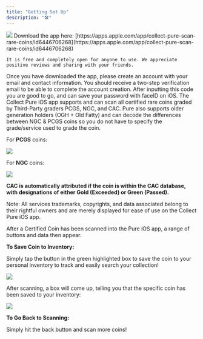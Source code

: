 ```yaml
---
title: "Getting Set Up"
description: "🛠"
---
```


<Frame caption="Login, Sign-Up & Quick Start Page in-app">
  <img src="/images/pure-technologies/spaces.webp" />
</Frame>

<Accordion title="Step 1: Download the Collect Pure iOS App.">
  Download the app here: [https://apps.apple.com/app/collect-pure-scan-rare-coins/id6446706268](https://apps.apple.com/app/collect-pure-scan-rare-coins/id6446706268)

    It is free and completely open for anyone to use. We appreciate positive reviews and sharing with your friends.
</Accordion>

<Accordion title="Step 2: Create an Account/Sign-In">
  Once you have downloaded the app, please create an account with your email and contact information. You should receive a two-step verification email to be able to complete the account creation. After inputting this code you are good to go, and can save your password with faceID on iOS.
</Accordion>

<Accordion title="Step 3: Scanning your First Coin(s)">
The Collect Pure iOS app supports and can scan all certified rare coins graded by Third-Party graders PCGS, NGC, and CAC. Pure also supports older generation holders (OGH + Old Fatty) and can decode the differences between NGC & PCGS coins so you do not have to specify the grade/service used to grade the coin.

For **PCGS** coins:


![](/images/pure-technologies/quick-start/Screen%20Shot%202023-06-05%20at%204.23.00%20PM.png)


For **NGC** coins:


![](/images/pure-technologies/quick-start/Screen%20Shot%202023-06-05%20at%204.20.28%20PM.png)


**CAC is automatically attributed if the coin is within the CAC database, with designations of either Gold (Exceeded) or Green (Passed).**

Note: All services trademarks, copyrights, and data associated belong to their rightful owners and are merely displayed for ease of use on the Collect Pure iOS app.
</Accordion>

<Accordion title="Step 4: Saving & Tracking Inventory">
After a Certified Coin has been scanned into the Pure iOS app, a range of buttons and data then appear.

**To Save Coin to Inventory:**

Simply tap the button in the green highlighted box to save the coin to your personal inventory to track and easily search your collection!


![](/images/pure-technologies/quick-start/Screen%20Shot%202023-06-05%20at%204.30.58%20PM.png)


After scanning, a box will come up, telling you that the specific coin has been saved to your inventory:


![](/images/pure-technologies/quick-start/Screen%20Shot%202023-06-05%20at%204.32.59%20PM.png)


**To Go Back to Scanning:**

Simply hit the back button and scan more coins!
</Accordion>